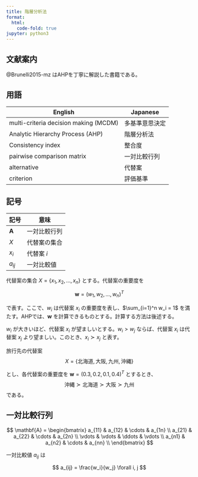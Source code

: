 ```yaml
---
title: 階層分析法
format:
  html:
    code-fold: true
jupyter: python3
---
```


## 文献案内

@Brunelli2015-mz はAHPを丁寧に解説した書籍である。

## 用語

| English                               | Japanese     |
| ------------------------------------- | ------------ |
| multi-criteria decision making (MCDM) | 多基準意思決定 |
| Analytic Hierarchy Process (AHP)      | 階層分析法   |
| Consistency index                     | 整合度       |
| pairwise comparison matrix            | 一対比較行列 |
| alternative                           | 代替案       |
| criterion                             | 評価基準     |

## 記号

| 記号 | 意味               |
| ---- | ------------------ |
| $\mathbf{A}$ | 一対比較行列       |
| $X$ | 代替案の集合       |
| $x_i$ | 代替案 $i$         |
| $a_{ij}$ | 一対比較値       |


代替案の集合 $X = \{x_1, x_2, \ldots, x_n\}$ とする。代替案の重要度を 

$$
\mathbf{w} = (w_1, w_2, \ldots, w_n)^T
$$

で表す。ここで、$w_i$ は代替案 $x_i$ の重要度を表し、$\sum_{i=1}^n w_i = 1$ を満たす。AHPでは、$\mathbf{w}$ を計算できるものとする。計算する方法は後述する。

$w_i$ が大きいほど、代替案 $x_i$ が望ましいとする。$w_i > w_j$ ならば、代替案 $x_i$ は代替案 $x_j$ より望ましい。このとき、$x_i \succ x_j$ と表す。

:::{#exm-weights}
旅行先の代替案 
$$
X = \{\text{北海道}, \text{大阪}, \text{九州}, \text{沖縄}\}
$$ 

とし、各代替案の重要度を $\mathbf{w} = (0.3, 0.2, 0.1, 0.4)^T$ とするとき、
$$
\text{沖縄} \succ \text{北海道} \succ \text{大阪} \succ \text{九州}
$$
である。
:::

## 一対比較行列 

$$
\mathbf{A} = \begin{bmatrix}
a_{11} & a_{12} & \cdots & a_{1n} \\
a_{21} & a_{22} & \cdots & a_{2n} \\
\vdots & \vdots & \ddots & \vdots \\
a_{n1} & a_{n2} & \cdots & a_{nn} \\
\end{bmatrix}
$$

一対比較値 $a_{ij}$ は

$$
a_{ij} = \frac{w_i}{w_j} \forall i, j
$$
